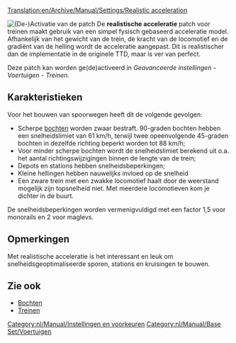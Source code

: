 [[Translation:en/Archive/Manual/Settings/Realistic acceleration]]

[[File:en/Archive/Manual/Settings/Realistic acceleration config.png|frame|right|(De-)Activatie van de patch]]
De '''realistische acceleratie''' patch voor treinen maakt gebruik van een simpel fysisch gebaseerd acceleratie model. Afhankelijk van het gewicht van de trein, de kracht van de locomotief en de gradiënt van de helling wordt de acceleratie aangepast. Dit is realistischer dan de implementatie in de originele TTD, maar is ver van perfect.

Deze patch kan worden ge(de)activeerd in ''Geavanceerde instellingen - Voertuigen - Treinen''.

==Karakteristieken==
Voor het bouwen van spoorwegen heeft dit de volgende gevolgen:
* Scherpe [[nl/Community/Bochten|bochten]] worden zwaar bestraft. 90-graden bochten hebben een snelheidslimiet van 61 km/h, terwijl twee opeenvolgende 45-graden bochten in dezelfde richting beperkt worden tot 88 km/h;
* Voor minder scherpe bochten wordt de snelheidslimiet berekend uit o.a. het aantal richtingswijzigingen binnen de lengte van de trein;
* Depots en stations hebben snelheidsbeperkingen;
* Kleine hellingen hebben nauwelijks invloed op de snelheid
* Een zware trein met een zwakke locomotief haalt door de weerstand mogelijk zijn topsnelheid niet. Met meerdere locomotieven kom je dichter in de buurt.

De snelheidsbeperkingen worden vermenigvuldigd met een factor 1,5 voor monorails en 2 voor maglevs.

==Opmerkingen==
Met realistische acceleratie is het interessant en leuk om snelheidsgeoptimaliseerde sporen, stations en kruisingen te bouwen.

==Zie ook==
* [[nl/Community/Bochten|Bochten]]
* [[nl/Manual/Game Mechanics/Main Page#treinen|Treinen]]

[[Category:nl/Manual/Instellingen en voorkeuren]]
[[Category:nl/Manual/Base Set/Voertuigen]]